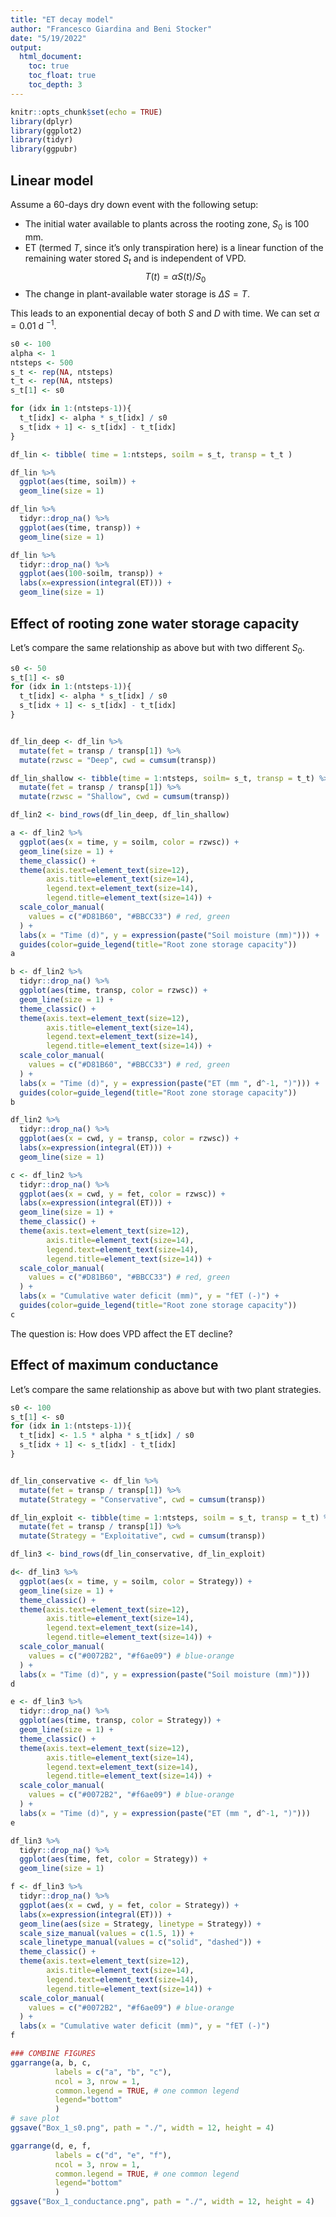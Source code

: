 ```yaml
---
title: "ET decay model"
author: "Francesco Giardina and Beni Stocker"
date: "5/19/2022"
output: 
  html_document:
    toc: true
    toc_float: true
    toc_depth: 3
---
```


```r
knitr::opts_chunk$set(echo = TRUE)
library(dplyr)
library(ggplot2)
library(tidyr)
library(ggpubr)
```

## Linear model

Assume a 60-days dry down event with the following setup:

-   The initial water available to plants across the rooting zone, $S_0$ is 100 mm.
-   ET (termed $T$, since it's only transpiration here) is a linear function of the remaining water stored $S_t$ and is independent of VPD. $$
    T(t) = \alpha S(t)/S_0
    $$
-   The change in plant-available water storage is $\Delta S=T$.

This leads to an exponential decay of both $S$ and $D$ with time. We can set $\alpha = 0.01$ d $^{-1}$.

```r
s0 <- 100
alpha <- 1
ntsteps <- 500
s_t <- rep(NA, ntsteps)
t_t <- rep(NA, ntsteps)
s_t[1] <- s0 

for (idx in 1:(ntsteps-1)){
  t_t[idx] <- alpha * s_t[idx] / s0
  s_t[idx + 1] <- s_t[idx] - t_t[idx]
}

df_lin <- tibble( time = 1:ntsteps, soilm = s_t, transp = t_t ) 

df_lin %>% 
  ggplot(aes(time, soilm)) + 
  geom_line(size = 1)

df_lin %>% 
  tidyr::drop_na() %>% 
  ggplot(aes(time, transp)) + 
  geom_line(size = 1)

df_lin %>% 
  tidyr::drop_na() %>% 
  ggplot(aes(100-soilm, transp)) + 
  labs(x=expression(integral(ET))) +
  geom_line(size = 1)
```

## Effect of rooting zone water storage capacity

Let's compare the same relationship as above but with two different $S_0$.

```r
s0 <- 50
s_t[1] <- s0 
for (idx in 1:(ntsteps-1)){
  t_t[idx] <- alpha * s_t[idx] / s0
  s_t[idx + 1] <- s_t[idx] - t_t[idx]
}


df_lin_deep <- df_lin %>% 
  mutate(fet = transp / transp[1]) %>% 
  mutate(rzwsc = "Deep", cwd = cumsum(transp))

df_lin_shallow <- tibble(time = 1:ntsteps, soilm= s_t, transp = t_t) %>% 
  mutate(fet = transp / transp[1]) %>% 
  mutate(rzwsc = "Shallow", cwd = cumsum(transp))

df_lin2 <- bind_rows(df_lin_deep, df_lin_shallow)

a <- df_lin2 %>% 
  ggplot(aes(x = time, y = soilm, color = rzwsc)) + 
  geom_line(size = 1) +
  theme_classic() +
  theme(axis.text=element_text(size=12), 
        axis.title=element_text(size=14),  
        legend.text=element_text(size=14),
        legend.title=element_text(size=14)) +
  scale_color_manual( 
    values = c("#D81B60", "#BBCC33") # red, green 
  ) +
  labs(x = "Time (d)", y = expression(paste("Soil moisture (mm)"))) +
  guides(color=guide_legend(title="Root zone storage capacity"))
a

b <- df_lin2 %>% 
  tidyr::drop_na() %>% 
  ggplot(aes(time, transp, color = rzwsc)) + 
  geom_line(size = 1) +
  theme_classic() +
  theme(axis.text=element_text(size=12), 
        axis.title=element_text(size=14),  
        legend.text=element_text(size=14),
        legend.title=element_text(size=14)) +
  scale_color_manual( 
    values = c("#D81B60", "#BBCC33") # red, green 
  ) +
  labs(x = "Time (d)", y = expression(paste("ET (mm ", d^-1, ")"))) +
  guides(color=guide_legend(title="Root zone storage capacity"))
b

df_lin2 %>%
  tidyr::drop_na() %>% 
  ggplot(aes(x = cwd, y = transp, color = rzwsc)) +
  labs(x=expression(integral(ET))) +
  geom_line(size = 1)

c <- df_lin2 %>%
  tidyr::drop_na() %>% 
  ggplot(aes(x = cwd, y = fet, color = rzwsc)) +
  labs(x=expression(integral(ET))) +
  geom_line(size = 1) + 
  theme_classic() +
  theme(axis.text=element_text(size=12), 
        axis.title=element_text(size=14),  
        legend.text=element_text(size=14),
        legend.title=element_text(size=14)) +
  scale_color_manual( 
    values = c("#D81B60", "#BBCC33") # red, green 
  ) +
  labs(x = "Cumulative water deficit (mm)", y = "fET (-)") +
  guides(color=guide_legend(title="Root zone storage capacity"))
c
```

The question is: How does VPD affect the ET decline?

## Effect of maximum conductance

Let's compare the same relationship as above but with two plant strategies.

```r
s0 <- 100
s_t[1] <- s0 
for (idx in 1:(ntsteps-1)){
  t_t[idx] <- 1.5 * alpha * s_t[idx] / s0
  s_t[idx + 1] <- s_t[idx] - t_t[idx]
}


df_lin_conservative <- df_lin %>% 
  mutate(fet = transp / transp[1]) %>% 
  mutate(Strategy = "Conservative", cwd = cumsum(transp))

df_lin_exploit <- tibble(time = 1:ntsteps, soilm = s_t, transp = t_t) %>% 
  mutate(fet = transp / transp[1]) %>% 
  mutate(Strategy = "Exploitative", cwd = cumsum(transp))

df_lin3 <- bind_rows(df_lin_conservative, df_lin_exploit)

d<- df_lin3 %>% 
  ggplot(aes(x = time, y = soilm, color = Strategy)) + 
  geom_line(size = 1) +
  theme_classic() +
  theme(axis.text=element_text(size=12), 
        axis.title=element_text(size=14),  
        legend.text=element_text(size=14),
        legend.title=element_text(size=14)) +
  scale_color_manual( 
    values = c("#0072B2", "#f6ae09") # blue-orange 
  ) +
  labs(x = "Time (d)", y = expression(paste("Soil moisture (mm)")))
d

e <- df_lin3 %>% 
  tidyr::drop_na() %>% 
  ggplot(aes(time, transp, color = Strategy)) + 
  geom_line(size = 1) +
  theme_classic() +
  theme(axis.text=element_text(size=12), 
        axis.title=element_text(size=14),  
        legend.text=element_text(size=14),
        legend.title=element_text(size=14)) +
  scale_color_manual( 
    values = c("#0072B2", "#f6ae09") # blue-orange 
  ) +
  labs(x = "Time (d)", y = expression(paste("ET (mm ", d^-1, ")")))
e

df_lin3 %>% 
  tidyr::drop_na() %>% 
  ggplot(aes(time, fet, color = Strategy)) + 
  geom_line(size = 1)

f <- df_lin3 %>%
  tidyr::drop_na() %>% 
  ggplot(aes(x = cwd, y = fet, color = Strategy)) +
  labs(x=expression(integral(ET))) +
  geom_line(aes(size = Strategy, linetype = Strategy)) +
  scale_size_manual(values = c(1.5, 1)) +
  scale_linetype_manual(values = c("solid", "dashed")) +
  theme_classic() +
  theme(axis.text=element_text(size=12), 
        axis.title=element_text(size=14),  
        legend.text=element_text(size=14),
        legend.title=element_text(size=14)) +
  scale_color_manual( 
    values = c("#0072B2", "#f6ae09") # blue-orange 
  ) + 
  labs(x = "Cumulative water deficit (mm)", y = "fET (-)")
f

### COMBINE FIGURES
ggarrange(a, b, c,
          labels = c("a", "b", "c"),
          ncol = 3, nrow = 1,
          common.legend = TRUE, # one common legend
          legend="bottom" 
          ) 
# save plot
ggsave("Box_1_s0.png", path = "./", width = 12, height = 4)

ggarrange(d, e, f,
          labels = c("d", "e", "f"),
          ncol = 3, nrow = 1,
          common.legend = TRUE, # one common legend
          legend="bottom" 
          ) 
ggsave("Box_1_conductance.png", path = "./", width = 12, height = 4)

```
